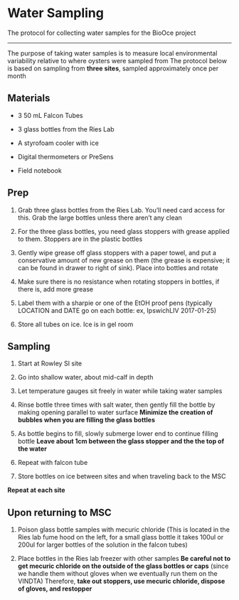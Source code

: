 # Water Sampling

The protocol for collecting water samples for the BioOce project

------------------------------------------------------------------------

The purpose of taking water samples is to measure local environmental variability relative to where oysters were sampled from The protocol below is based on sampling from **three sites**, sampled approximately once per month

## **Materials** {.unnumbered}

-   3 50 mL Falcon Tubes

-   3 glass bottles from the Ries Lab

-   A styrofoam cooler with ice

-   Digital thermometers or PreSens

-   Field notebook

## **Prep** {.unnumbered}

1.  Grab three glass bottles from the Ries Lab. You'll need card access for this. Grab the large bottles unless there aren't any clean

2.  For the three glass bottles, you need glass stoppers with grease applied to them. Stoppers are in the plastic bottles

3.  Gently wipe grease off glass stoppers with a paper towel, and put a conservative amount of new grease on them (the grease is expensive; it can be found in drawer to right of sink). Place into bottles and rotate

4.  Make sure there is no resistance when rotating stoppers in bottles, if there is, add more grease

5.  Label them with a sharpie or one of the EtOH proof pens (typically LOCATION and DATE go on each bottle: ex, IpswichLIV 2017-01-25)

6.  Store all tubes on ice. Ice is in gel room

## **Sampling** {.unnumbered}

1.  Start at Rowley SI site

2.  Go into shallow water, about mid-calf in depth

3.  Let temperature gauges sit freely in water while taking water samples

4.  Rinse bottle three times with salt water, then gently fill the bottle by making opening parallel to water surface **Minimize the creation of bubbles when you are filling the glass bottles**

5.  As bottle begins to fill, slowly submerge lower end to continue filling bottle **Leave about 1cm between the glass stopper and the the top of the water**

6.  Repeat with falcon tube

7.  Store bottles on ice between sites and when traveling back to the MSC

**Repeat at each site**

## **Upon returning to MSC** {.unnumbered}

1.  Poison glass bottle samples with mecuric chloride (This is located in the Ries lab fume hood on the left, for a small glass bottle it takes 100ul or 200ul for larger bottles of the solution in the falcon tubes)

2.  Place bottles in the Ries lab freezer with other samples **Be careful not to get mecuric chloride on the outside of the glass bottles or caps** (since we handle them without gloves when we eventually run them on the VINDTA) Therefore, **take out stoppers, use mecuric chloride, dispose of gloves, and restopper**
